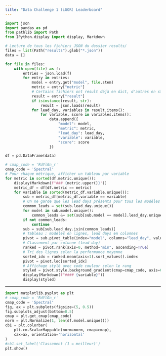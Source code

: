 ```yaml
---
title: "Data Challenge 1 (iGOR) Leaderboard"
---
```


```python
import json
import pandas as pd
from pathlib import Path
from IPython.display import display, Markdown

# Lecture de tous les fichiers JSON du dossier results/
files = list(Path("results").glob("*.json"))
data = []

for file in files:
    with open(file) as f:
        entries = json.load(f)
        for entry in entries:
            model = entry.get("model", file.stem)
            metric = entry["metric"]
            # Certains fichiers ont result déjà en dict, d'autres en str
            result = entry["result"]
            if isinstance(result, str):
                result = json.loads(result)
            for lead_day, variables in result.items():
                for variable, score in variables.items():
                    data.append({
                        "model": model,
                        "metric": metric,
                        "lead_day": lead_day,
                        "variable": variable,
                        "score": score
                    })

df = pd.DataFrame(data)

# cmap_code = 'RdYlGn_r'
cmap_code = 'Spectral'
# Pour chaque métrique, afficher un tableau par variable
for metric in sorted(df.metric.unique()):
    display(Markdown(f"### {metric.upper()}"))
    metric_df = df[df.metric == metric]
    for variable in sorted(metric_df.variable.unique()):
        sub = metric_df[metric_df.variable == variable]
        # On ne garde que les lead days présents pour tous les modèles
        common_leads = set(sub.lead_day.unique())
        for model in sub.model.unique():
            common_leads &= set(sub[sub.model == model].lead_day.unique())
        if not common_leads:
            continue
        sub = sub[sub.lead_day.isin(common_leads)]
        # Tableau : modèles en lignes, lead days en colonnes
        pivot = sub.pivot_table(index="model", columns="lead_day", values="score", aggfunc="mean")
        # Classement par colonne (lead day)
        ranked = pivot.rank(axis=0, method="min", ascending=True)
        # Tri des lignes selon la performance moyenne
        sorted_idx = ranked.mean(axis=1).sort_values().index
        pivot = pivot.loc[sorted_idx]
        # Affichage stylé avec code couleur selon le rang
        styled = pivot.style.background_gradient(cmap=cmap_code, axis=0).format("{:.3f}")
        display(Markdown(f"#### {variable}"))
        display(styled)
```

---

```python
import matplotlib.pyplot as plt
# cmap_code = 'RdYlGn_r'
cmap_code = 'Spectral'
fig, ax = plt.subplots(figsize=(5, 0.5))
fig.subplots_adjust(bottom=0.5)
cmap = plt.get_cmap(cmap_code)
norm = plt.Normalize(1, len(df.model.unique()))
cb1 = plt.colorbar(
    plt.cm.ScalarMappable(norm=norm, cmap=cmap),
    cax=ax, orientation='horizontal'
)
#cb1.set_label('Classement (1 = meilleur)')
plt.show()
```